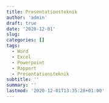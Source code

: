 ```yaml
---
title: Presentationsteknik
author: 'admin'
draft: true
date: '2020-12-01'
slug:
categories: []
tags:
  - Word
  - Excel
  - Powerpoint
  - Rapport
  - Presentationsteknik
subtitle: ''
summary: ''
lastmod: '2020-12-01T13:35:28+01:00'
---
```

